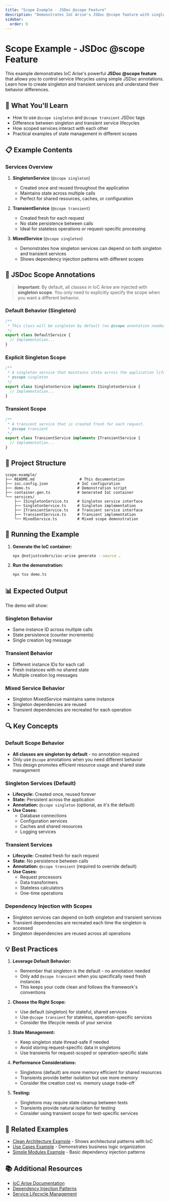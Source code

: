 ```yaml
---
title: "Scope Example - JSDoc @scope Feature"
description: "Demonstrates IoC Arise's JSDoc @scope feature with singleton and transient service lifecycles"
sidebar:
  order: 9
---
```


# Scope Example - JSDoc @scope Feature

This example demonstrates IoC Arise's powerful **JSDoc @scope feature** that allows you to control service lifecycles using simple JSDoc annotations. Learn how to create singleton and transient services and understand their behavior differences.

## 🎯 What You'll Learn

- How to use `@scope singleton` and `@scope transient` JSDoc tags
- Difference between singleton and transient service lifecycles
- How scoped services interact with each other
- Practical examples of state management in different scopes

## 📋 Example Contents

### Services Overview

1. **SingletonService** (`@scope singleton`)
   - Created once and reused throughout the application
   - Maintains state across multiple calls
   - Perfect for shared resources, caches, or configuration

2. **TransientService** (`@scope transient`)
   - Created fresh for each request
   - No state persistence between calls
   - Ideal for stateless operations or request-specific processing

3. **MixedService** (`@scope singleton`)
   - Demonstrates how singleton services can depend on both singleton and transient services
   - Shows dependency injection patterns with different scopes

## 🔧 JSDoc Scope Annotations

> **Important:** By default, all classes in IoC Arise are injected with **singleton scope**. You only need to explicitly specify the scope when you want a different behavior.

### Default Behavior (Singleton)
```typescript
/**
 * This class will be singleton by default (no @scope annotation needed)
 */
export class DefaultService {
  // Implementation...
}
```

### Explicit Singleton Scope
```typescript
/**
 * A singleton service that maintains state across the application lifecycle.
 * @scope singleton
 */
export class SingletonService implements ISingletonService {
  // Implementation...
}
```

### Transient Scope
```typescript
/**
 * A transient service that is created fresh for each request.
 * @scope transient
 */
export class TransientService implements ITransientService {
  // Implementation...
}
```

## 📁 Project Structure

```
scope-example/
├── README.md                    # This documentation
├── ioc.config.json             # IoC configuration
├── demo.ts                     # Demonstration script
├── container.gen.ts            # Generated IoC container
└── services/
    ├── ISingletonService.ts    # Singleton service interface
    ├── SingletonService.ts     # Singleton implementation
    ├── ITransientService.ts    # Transient service interface
    ├── TransientService.ts     # Transient implementation
    └── MixedService.ts         # Mixed scope demonstration
```

## 🚀 Running the Example

1. **Generate the IoC container:**
   ```bash
   npx @notjustcoders/ioc-arise generate --source .
   ```

2. **Run the demonstration:**
   ```bash
   npx tsx demo.ts
   ```

## 📊 Expected Output

The demo will show:

### Singleton Behavior
- Same instance ID across multiple calls
- State persistence (counter increments)
- Single creation log message

### Transient Behavior
- Different instance IDs for each call
- Fresh instances with no shared state
- Multiple creation log messages

### Mixed Service Behavior
- Singleton MixedService maintains same instance
- Singleton dependencies are reused
- Transient dependencies are recreated for each operation

## 🔍 Key Concepts

### Default Scope Behavior
- **All classes are singleton by default** - no annotation required
- Only use `@scope` annotations when you need different behavior
- This design promotes efficient resource usage and shared state management

### Singleton Services (Default)
- **Lifecycle:** Created once, reused forever
- **State:** Persistent across the application
- **Annotation:** `@scope singleton` (optional, as it's the default)
- **Use Cases:** 
  - Database connections
  - Configuration services
  - Caches and shared resources
  - Logging services

### Transient Services
- **Lifecycle:** Created fresh for each request
- **State:** No persistence between calls
- **Annotation:** `@scope transient` (required to override default)
- **Use Cases:**
  - Request processors
  - Data transformers
  - Stateless calculators
  - One-time operations

### Dependency Injection with Scopes
- Singleton services can depend on both singleton and transient services
- Transient dependencies are recreated each time the singleton is accessed
- Singleton dependencies are reused across all operations

## 💡 Best Practices

1. **Leverage Default Behavior:**
   - Remember that singleton is the default - no annotation needed
   - Only add `@scope transient` when you specifically need fresh instances
   - This keeps your code clean and follows the framework's conventions

2. **Choose the Right Scope:**
   - Use default (singleton) for stateful, shared services
   - Use `@scope transient` for stateless, operation-specific services
   - Consider the lifecycle needs of your service

3. **State Management:**
   - Keep singleton state thread-safe if needed
   - Avoid storing request-specific data in singletons
   - Use transients for request-scoped or operation-specific state

4. **Performance Considerations:**
   - Singletons (default) are more memory efficient for shared resources
   - Transients provide better isolation but use more memory
   - Consider the creation cost vs. memory usage trade-off

5. **Testing:**
   - Singletons may require state cleanup between tests
   - Transients provide natural isolation for testing
   - Consider using transient scope for test-specific services

## 🔗 Related Examples

- [Clean Architecture Example](../clean-architecture) - Shows architectural patterns with IoC
- [Use Cases Example](../use-cases-example) - Demonstrates business logic organization
- [Simple Modules Example](../simple-modules) - Basic dependency injection patterns

## 📚 Additional Resources

- [IoC Arise Documentation](https://ioc-arise.dev)
- [Dependency Injection Patterns](https://martinfowler.com/articles/injection.html)
- [Service Lifecycle Management](https://docs.microsoft.com/en-us/dotnet/core/extensions/dependency-injection#service-lifetimes)